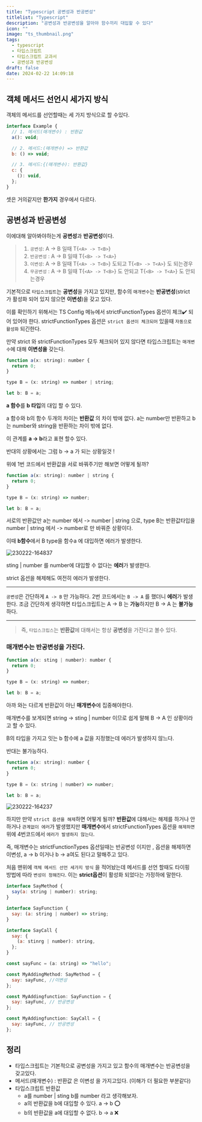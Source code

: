 ```yaml
---
title: "Typescript 공변성과 반공변성"
titlelist: "Typescript"
description: "공변성과 반공변성을 알아야 함수끼리 대입할 수 있다"
icon: ""
image: "ts_thumbnail.png"
tags:
  - typescript
  - 타입스크립트
  - 타입스크립트 교과서
  - 공변성과 반공변성
draft: false
date: 2024-02-22 14:09:18
---
```


## 객체 메서드 선언시 세가지 방식

객체의 메서드를 선언할때는 세 가지 방식으로 할 수있다.

```js title="객체 메서드 선언 세가지 방식"
interface Example {
  // 1. 메서드(매개변수) : 반환값
  a(): void;

  // 2. 메서드:(매개변수) => 반환값
  b: () => void;

  // 3. 메서드:{(매개변수): 반환값}
  c: {
    (): void,
  };
}
```

셋은 거의같지만 **한가지** 경우에서 다르다.

## 공변성과 반공변성

이에대해 알아봐야하는게 **공변성**과 **반공변성**이다.

> 1. `공변성`: A -> B 일때 T{`<A> -> T<B>`}
> 2. `반공변성` : A -> B 일때 T{`<B> -> T<A>`}
> 3. `이변성`: A -> B 일때 T{`<A> -> T<B>`} 도되고 T{`<B> -> T<A>`} 도 되는경우
> 4. `무공변성` : A -> B 일때 T{`<A> -> T<B>`} 도 안되고 T{`<B> -> T<A>`} 도 안되는경우

기본적으로 `타입스크립트`는 **공변성**을 가지고 있지만, 함수의 `매개변수`는 **반공변성**(strict 가 활성화 되어 있지 않으면 **이변성**)을 갖고 있다.

이를 확인하기 위해서는 TS Config 메뉴에서 strictFunctionTypes 옵션이 체크✔️ 되어 있어야 한다.
strictFunctionTypes 옵션은 `strict 옵션이 체크되어` 있을때 `자동으로 활성화` 되긴한다.

만약 strict 와 strictFunctionTypes 모두 체크되어 있지 않다면 타입스크립트는 `매개변수`에 대해 **이변성을** 갖는다.

```js title="1. a -> b 코드"
function a(x: string): number {
  return 0;
}

type B = (x: string) => number | string;

let b: B = a;
```

**a 함수**를 **b 타입**의 대입 할 수 있다.

a 함수와 b의 함수 두개의 차이는 **반환값** 의 차이 밖에 없다.
a는 number만 반환하고 b는 number와 string을 반환하는 차이 밖에 없다.

이 관계를 **a -> b**라고 표현 할수 있다.

반대의 상황에서는 그럼 b -> a 가 되는 상황일것 !

위에 1번 코드에서 반환값을 서로 바꿔주기만 해보면 어떻게 될까?

```js title="2. b -> a 코드"
function a(x: string): number | string {
  return 0;
}

type B = (x: string) => number;

let b: B = a;
```

서로의 반환값만 a는 number 에서 -> number | string 으로,
type B는 반환값타입을 number | string 에서 -> number로 만 바꿔준 상황이다.

이때 **b함수**에서 B type을 함수a 에 대입하면 에러가 발생한다.

![230222-164837](/postImage/capture1.png)

sting | number 를 number에 대입할 수 없다는 **에러**가 발생한다.

strict 옵션을 해제해도 여전히 에러가 발생한다.

---

`공변성`은 간단하게 `A -> B` 만 가능하다.
2번 코드에서는 `B -> A` 를 했더니 **에러**가 발생한다.
조금 간단하게 생각하면 타입스크립트는 A -> B 는 **가능**하지만 B -> A 는 **불가능** 하다.

---

> 즉, `타입스크립스`는 **반환값**에 대해서는 항상 **공변성**을 가진다고 볼수 있다.

### 매개변수는 반공변성을 가진다.

```js title="3. 매개변수는 반공변성을 가진다 b -> a"
function a(x: sting | number): number {
  return 0;
}

type B = (x: string) => number;

let b: B = a;
```

아까 와는 다르게 반환값이 아닌 **매개변수**에 집중해야한다.

매개변수를 보게되면 string -> sting | number 이므로 쉽게 말해 B -> A 인 상황이라고 할 수 있다.

B의 타입을 가지고 잇는 b 함수에 a 값을 지정했는데 에러가 발생하지 않느다.

반대는 불가능하다.

```js title="4. 매개변수는 반공변성을 가진다 a -> b :에러"
function a(x: string): number {
  return 0;
}

type B = (x: string | number) => number;

let b: B = a;
```

![230222-164237](/postImage/capture2.png)

하지만 만약 `strict 옵션을 해제`하면 어떻게 될까? **반환값**에 대해서는 해제를 하거나 안하거나 `관계없이 에러`가 발생했지만
**매개변수**에서 strictFunctionTypes 옵션을 `해제하면` 위에 4번코드에서 `에러가 발생하지 않는다`.

즉, 매개변수는 strictFunctionTypes 옵션일때는 반공변성 이지만 , 옵션을 해제하면 이변성, a -> b 이거나 b -> a여도 된다고 말해주고 있다.

처음 맨위에 `객체 메서드 선언 세가지 방식` 을 적어놨는데 메서드를 선언 할때도 타이핑 방법에 따라 `변성이 정해진다`.
이는 **strict옵션**이 활성화 되었다는 가정하에 말한다.

```js title="메서드 선언 방식"
interface SayMethod {
  say(a: string | number): string;
}

interface SayFunction {
  say: (a: string | number) => string;
}

interface SayCall {
  say: {
    (a: stinrg | number): string,
  };
}

const sayFunc = (a: string) => "hello";

const MyAddingMethod: SayMethod = {
  say: sayFunc, //이변성
};

const MyAddingfunction: SayFunction = {
  say: sayFunc, // 반공변성
};

const MyAddingfunction: SayCall = {
  say: sayFunc, // 반공변성
};
```

## 정리

- 타입스크립트는 기본적으로 공변성을 가지고 있고 함수의 매개변수는 반공변성을 갖고있다.
- 메서드(매개변수) : 반환값 은 이변성 을 가지고있다. (이해가 더 필요한 부분같다)
- 타입스크립트 반환값
  - a를 number | sting b를 number 라고 생각해보자.
  - a의 반환값을 b에 대입할 수 있다. a -> b ⭕️
  - b의 반환값을 a에 대입할 수 없다. b -> a ❌
